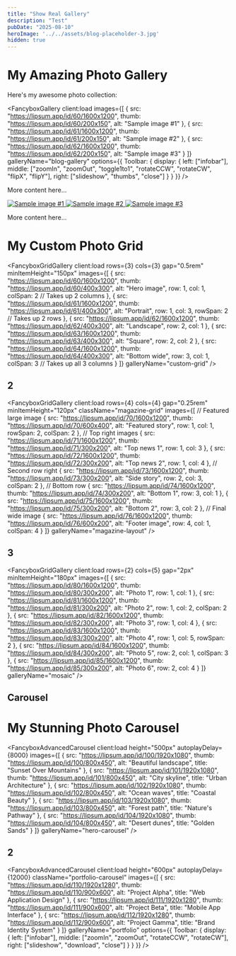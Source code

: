 ```yaml
---
title: "Show Real Gallery"
description: "Test"
pubDate: "2025-08-10"
heroImage: '../../assets/blog-placeholder-3.jpg'
hidden: true
---
```



# My Amazing Photo Gallery

Here's my awesome photo collection:

<FancyboxGallery
    client:load
    images={[
        {
            src: "https://lipsum.app/id/60/1600x1200",
            thumb: "https://lipsum.app/id/60/200x150",
            alt: "Sample image #1"
        },
        {
            src: "https://lipsum.app/id/61/1600x1200",
            thumb: "https://lipsum.app/id/61/200x150",
            alt: "Sample image #2"
        },
        {
            src: "https://lipsum.app/id/62/1600x1200",
            thumb: "https://lipsum.app/id/62/200x150",
            alt: "Sample image #3"
        }
    ]}
    galleryName="blog-gallery"
    options={{
        Toolbar: {
            display: {
                left: ["infobar"],
                middle: ["zoomIn", "zoomOut", "toggle1to1", "rotateCCW", "rotateCW", "flipX", "flipY"],
                right: ["slideshow", "thumbs", "close"]
            }
        }
    }}
/>

More content here...


<FancyboxSimple client:load galleryName="my-gallery">
    <a data-fancybox="my-gallery" href="https://lipsum.app/id/60/1600x1200">
        <img src="https://lipsum.app/id/60/200x150" alt="Sample image #1" />
    </a>
    <a data-fancybox="my-gallery" href="https://lipsum.app/id/61/1600x1200">
        <img src="https://lipsum.app/id/61/200x150" alt="Sample image #2" />
    </a>
    <a data-fancybox="my-gallery" href="https://lipsum.app/id/62/1600x1200">
        <img src="https://lipsum.app/id/62/200x150" alt="Sample image #3" />
    </a>
</FancyboxSimple>

More content here...




# My Custom Photo Grid

<FancyboxGridGallery
  client:load
  rows={3}
  cols={3}
  gap="0.5rem"
  minItemHeight="150px"
  images={[
    {
      src: "https://lipsum.app/id/60/1600x1200",
      thumb: "https://lipsum.app/id/60/400x300",
      alt: "Hero image",
      row: 1,
      col: 1,
      colSpan: 2  // Takes up 2 columns
    },
    {
      src: "https://lipsum.app/id/61/1600x1200",
      thumb: "https://lipsum.app/id/61/400x300",
      alt: "Portrait",
      row: 1,
      col: 3,
      rowSpan: 2  // Takes up 2 rows
    },
    {
      src: "https://lipsum.app/id/62/1600x1200",
      thumb: "https://lipsum.app/id/62/400x300",
      alt: "Landscape",
      row: 2,
      col: 1
    },
    {
      src: "https://lipsum.app/id/63/1600x1200",
      thumb: "https://lipsum.app/id/63/400x300",
      alt: "Square",
      row: 2,
      col: 2
    },
    {
      src: "https://lipsum.app/id/64/1600x1200",
      thumb: "https://lipsum.app/id/64/400x300",
      alt: "Bottom wide",
      row: 3,
      col: 1,
      colSpan: 3  // Takes up all 3 columns
    }
  ]}
  galleryName="custom-grid"
/>

## 2

<FancyboxGridGallery
    client:load
    rows={4}
    cols={4}
    gap="0.25rem"
    minItemHeight="120px"
    className="magazine-grid"
    images={[
        // Featured large image
        {
            src: "https://lipsum.app/id/70/1600x1200",
            thumb: "https://lipsum.app/id/70/600x400",
            alt: "Featured story",
            row: 1,
            col: 1,
            rowSpan: 2,
            colSpan: 2
        },
        // Top right images
        {
            src: "https://lipsum.app/id/71/1600x1200",
            thumb: "https://lipsum.app/id/71/300x200",
            alt: "Top news 1",
            row: 1,
            col: 3
        },
        {
            src: "https://lipsum.app/id/72/1600x1200",
            thumb: "https://lipsum.app/id/72/300x200",
            alt: "Top news 2",
            row: 1,
            col: 4
        },
        // Second row right
        {
            src: "https://lipsum.app/id/73/1600x1200",
            thumb: "https://lipsum.app/id/73/300x200",
            alt: "Side story",
            row: 2,
            col: 3,
            colSpan: 2
        },
        // Bottom row
        {
            src: "https://lipsum.app/id/74/1600x1200",
            thumb: "https://lipsum.app/id/74/300x200",
            alt: "Bottom 1",
            row: 3,
            col: 1
        },
        {
            src: "https://lipsum.app/id/75/1600x1200",
            thumb: "https://lipsum.app/id/75/300x200",
            alt: "Bottom 2",
            row: 3,
            col: 2
        },
        // Final wide image
        {
            src: "https://lipsum.app/id/76/1600x1200",
            thumb: "https://lipsum.app/id/76/600x200",
            alt: "Footer image",
            row: 4,
            col: 1,
            colSpan: 4
        }
    ]}
    galleryName="magazine-layout"
/>

## 3

<FancyboxGridGallery
    client:load
    rows={2}
    cols={5}
    gap="2px"
    minItemHeight="180px"
    images={[
        { src: "https://lipsum.app/id/80/1600x1200", thumb: "https://lipsum.app/id/80/300x200", alt: "Photo 1", row: 1, col: 1 },
        { src: "https://lipsum.app/id/81/1600x1200", thumb: "https://lipsum.app/id/81/300x200", alt: "Photo 2", row: 1, col: 2, colSpan: 2 },
        { src: "https://lipsum.app/id/82/1600x1200", thumb: "https://lipsum.app/id/82/300x200", alt: "Photo 3", row: 1, col: 4 },
        { src: "https://lipsum.app/id/83/1600x1200", thumb: "https://lipsum.app/id/83/300x200", alt: "Photo 4", row: 1, col: 5, rowSpan: 2 },
        { src: "https://lipsum.app/id/84/1600x1200", thumb: "https://lipsum.app/id/84/300x200", alt: "Photo 5", row: 2, col: 1, colSpan: 3 },
        { src: "https://lipsum.app/id/85/1600x1200", thumb: "https://lipsum.app/id/85/300x200", alt: "Photo 6", row: 2, col: 4 }
    ]}
    galleryName="mosaic"
/>


## Carousel


# My Stunning Photo Carousel

<FancyboxAdvancedCarousel
    client:load
    height="500px"
    autoplayDelay={8000}
    images={[
        {
            src: "https://lipsum.app/id/100/1920x1080",
            thumb: "https://lipsum.app/id/100/800x450",
            alt: "Beautiful landscape",
            title: "Sunset Over Mountains"
        },
        {
            src: "https://lipsum.app/id/101/1920x1080",
            thumb: "https://lipsum.app/id/101/800x450",
            alt: "City skyline",
            title: "Urban Architecture"
        },
        {
            src: "https://lipsum.app/id/102/1920x1080",
            thumb: "https://lipsum.app/id/102/800x450",
            alt: "Ocean waves",
            title: "Coastal Beauty"
        },
        {
            src: "https://lipsum.app/id/103/1920x1080",
            thumb: "https://lipsum.app/id/103/800x450",
            alt: "Forest path",
            title: "Nature's Pathway"
        },
        {
            src: "https://lipsum.app/id/104/1920x1080",
            thumb: "https://lipsum.app/id/104/800x450",
            alt: "Desert dunes",
            title: "Golden Sands"
        }
    ]}
    galleryName="hero-carousel"
/>

## 2


<FancyboxAdvancedCarousel
    client:load
    height="600px"
    autoplayDelay={12000}
    className="portfolio-carousel"
    images={[
        {
            src: "https://lipsum.app/id/110/1920x1280",
            thumb: "https://lipsum.app/id/110/900x600",
            alt: "Project Alpha",
            title: "Web Application Design"
        },
        {
            src: "https://lipsum.app/id/111/1920x1280",
            thumb: "https://lipsum.app/id/111/900x600",
            alt: "Project Beta",
            title: "Mobile App Interface"
        },
        {
            src: "https://lipsum.app/id/112/1920x1280",
            thumb: "https://lipsum.app/id/112/900x600",
            alt: "Project Gamma",
            title: "Brand Identity System"
        }
    ]}
    galleryName="portfolio"
    options={{
        Toolbar: {
            display: {
                left: ["infobar"],
                middle: ["zoomIn", "zoomOut", "rotateCCW", "rotateCW"],
                right: ["slideshow", "download", "close"]
            }
        }
    }}
/>